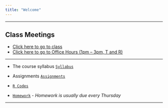 ```yaml
---
title: "Welcome"
---
```


***

## **Class Meetings**

* [Click here to go to class]()
* [Click here to go to Office Hours (1pm -- 3pm, T and R)](https://appstate.zoom.us/j/275205125)

***

* The course syllabus  [`Syllabus`](STT4830F2020Syllabus.html) 

* Assignments [`Assignments`](./Assignments/Assignments.html) 

* [`R Codes`](RcodesbyChapter.html)

* [`Homework`](Homework.html) - *Homework is usually due every Thursday*

 <!--* Click [here](https://goo.gl/forms/uVbDu3i5ZubmS6BG2) to record your attendance.-->

 <!--* [Flow Control](./Rmarkdown/FlowControl.html)-->

<!--* [The Bootstrap](./Rmarkdown/TheBootstrap.html)-->

***





